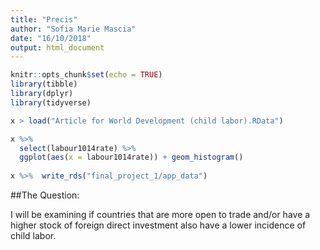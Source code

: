 ```yaml
---
title: "Precis"
author: "Sofia Marie Mascia"
date: "16/10/2018"
output: html_document
---
```


```r
knitr::opts_chunk$set(echo = TRUE)
library(tibble)
library(dplyr)
library(tidyverse)
```

```r
x > load("Article for World Development (child labor).RData")

x %>% 
  select(labour1014rate) %>% 
  ggplot(aes(x = labour1014rate)) + geom_histogram()
 
x %>%  write_rds("final_project_1/app_data")
```

##The Question:

I will be examining if countries that are more open to trade and/or have a higher stock of foreign direct investment also have a lower incidence of child labor. 


